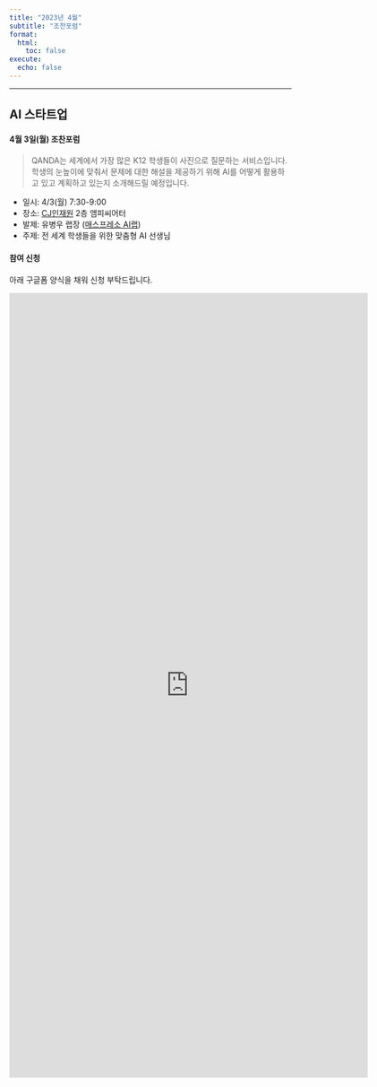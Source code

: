 ```yaml
---
title: "2023년 4월"
subtitle: "조찬포럼"
format:
  html:
    toc: false
execute:
  echo: false
---
```


------------------------------------------------------------------------

## AI 스타트업

#### 4월 3일(월) 조찬포럼

> QANDA는 세계에서 가장 많은 K12 학생들이 사진으로 질문하는 서비스입니다. 학생의 눈높이에 맞춰서 문제에 대한 해설을 제공하기 위해 AI를 어떻게 활용하고 있고 계획하고 있는지 소개해드릴 예정입니다.

-   일시: 4/3(월) 7:30-9:00
-   장소: [CJ인재원](https://naver.me/FGoeILmX) 2층 앰피씨어터
-   발제: 유병우 랩장 ([매스프레소 AI랩](https://mathpresso.com/ko))
-   주제: 전 세계 학생들을 위한 맞춤형 AI 선생님

#### 참여 신청

아래 구글폼 양식을 채워 신청 부탁드립니다.

<iframe src="https://docs.google.com/forms/d/e/1FAIpQLScFOXQGMC086FjSTtbcEUQaImB5taBsOejVwXlAGURebeJt9w/viewform?embedded=true" width="640" height="1400" frameborder="0" marginheight="0" marginwidth="0">

Loading...

</iframe>

